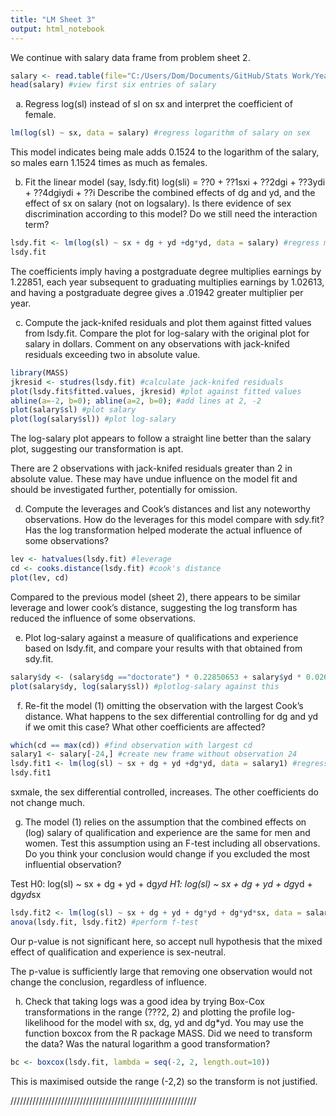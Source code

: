 ```yaml
---
title: "LM Sheet 3"
output: html_notebook
---
```


We continue with salary data frame from problem sheet 2.

```r
salary <- read.table(file="C:/Users/Dom/Documents/GitHub/Stats Work/Year 3/Linear Models/salary.dat", header=TRUE) #read in data in .dat format
head(salary) #view first six entries of salary
```


(a) Regress log(sl) instead of sl on sx and interpret the coefficient of female.

```r
lm(log(sl) ~ sx, data = salary) #regress logarithm of salary on sex
```

This model indicates being male adds 0.1524 to the logarithm of the salary, so males earn 1.1524 times as much as females.

(b) Fit the linear model (say, lsdy.fit)
log(sli) = ??0 + ??1sxi + ??2dgi + ??3ydi + ??4dgiydi + ??i
Describe the combined effects of dg and yd, and the effect of sx on salary (not on logsalary).
Is there evidence of sex discrimination according to this model? Do we still
need the interaction term?

```r
lsdy.fit <- lm(log(sl) ~ sx + dg + yd +dg*yd, data = salary) #regress model
lsdy.fit
```

The coefficients imply having a postgraduate degree multiplies earnings by 1.22851, each year subsequent to graduating multiplies earnings by 1.02613, and having a postgraduate degree gives a .01942 greater multiplier per year.

(c) Compute the jack-knifed residuals and plot them against fitted values from lsdy.fit.
Compare the plot for log-salary with the original plot for salary in dollars. Comment on
any observations with jack-knifed residuals exceeding two in absolute value.

```r
library(MASS)
jkresid <- studres(lsdy.fit) #calculate jack-knifed residuals
plot(lsdy.fit$fitted.values, jkresid) #plot against fitted values
abline(a=-2, b=0); abline(a=2, b=0); #add lines at 2, -2
plot(salary$sl) #plot salary
plot(log(salary$sl)) #plot log-salary
```
The log-salary plot appears to follow a straight line better than the salary plot, suggesting our transformation is apt.

There are 2 observations with jack-knifed residuals greater than 2 in absolute value. These may have undue influence on the model fit and should be investigated further, potentially for omission.

(d) Compute the leverages and Cook's distances and list any noteworthy observations. How
do the leverages for this model compare with sdy.fit? Has the log transformation
helped moderate the actual influence of some observations?

```r
lev <- hatvalues(lsdy.fit) #leverage
cd <- cooks.distance(lsdy.fit) #cook's distance
plot(lev, cd)
```
 Compared to the previous model (sheet 2), there appears to be similar leverage and lower cook's distance, suggesting the log transform has reduced the influence of some observations.

(e) Plot log-salary against a measure of qualifications and experience based on lsdy.fit,
and compare your results with that obtained from sdy.fit.

```r

salary$dy <- (salary$dg =="doctorate") * 0.22850653 + salary$yd * 0.02613256 #create new measure
plot(salary$dy, log(salary$sl)) #plotlog-salary against this
```


(f) Re-fit the model (1) omitting the observation with the largest Cook's distance. What
happens to the sex differential controlling for dg and yd if we omit this case? What
other coefficients are affected?

```r
which(cd == max(cd)) #find observation with largest cd
salary1 <- salary[-24,] #create new frame without observation 24
lsdy.fit1 <- lm(log(sl) ~ sx + dg + yd +dg*yd, data = salary1) #regress model
lsdy.fit1
```

sxmale, the sex differential controlled, increases. The other coefficients do not change much.

(g) The model (1) relies on the assumption that the combined effects on (log) salary of
qualification and experience are the same for men and women. Test this assumption
using an F-test including all observations. Do you think your conclusion would change
if you excluded the most influential observation?

Test
H0: log(sl) ~ sx + dg + yd + dg*yd
H1: log(sl) ~ sx + dg + yd + dg*yd + dg*yd*sx
```r
lsdy.fit2 <- lm(log(sl) ~ sx + dg + yd + dg*yd + dg*yd*sx, data = salary) #fit alternative model
anova(lsdy.fit, lsdy.fit2) #perform f-test
```

Our p-value is not significant here, so accept null hypothesis that the mixed effect of qualification and experience is sex-neutral.

The p-value is sufficiently large that removing one observation would not change the conclusion, regardless of influence.

(h) Check that taking logs was a good idea by trying Box-Cox transformations in the range
(???2, 2) and plotting the profile log-likelihood for the model with sx, dg, yd and dg*yd.
You may use the function boxcox from the R package MASS. Did we need to transform
the data? Was the natural logarithm a good transformation?

```r
bc <- boxcox(lsdy.fit, lambda = seq(-2, 2, length.out=10))

```

This is maximised outside the range (-2,2) so the transform is not justified.

///////////////////////////////////////////////////////////


